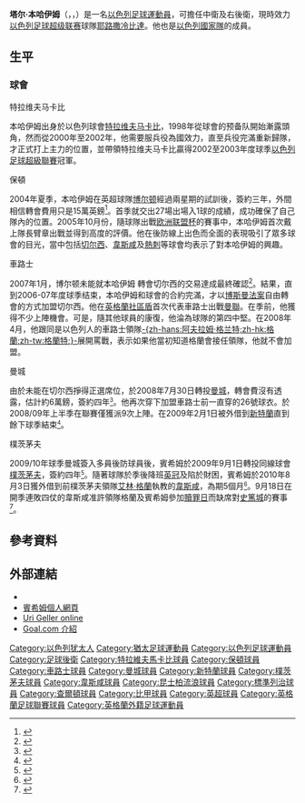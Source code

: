 {{noteTA|G1=EPL|G2=FOOTBALL
|T=zh-hans:塔尔·本哈伊姆;zh-hk:塔爾·賓希姆;zh-tw:塔爾·本哈伊姆;
|1=zh-hans:塔尔·本哈伊姆;zh-hk:塔爾·賓希姆;zh-tw:塔爾·本哈伊姆;
|2=zh-hans:本哈伊姆;zh-hk:賓希姆;zh-tw:本哈伊姆;
}}
{{football player infobox
| playername          = 塔尔·本哈伊姆<br />''Tal Ben-Haim''
| image          = Tal Ben Haim 2015 09 16.jpg
| image_size     = 
| fullname       = Tal Ben Haim
| dateofbirth         = {{birth date and age|1982|3|31}}
| cityofbirth         = [[里雄萊錫安|里雄萊錫安]]
| countryofbirth      = [[以色列|以色列]]
| height              = {{Height|m=1.85}}
| position            = [[後衛_(足球)|後衛]]
| currentclub    = [[耶路撒冷比達足球會|耶路撒冷比達]]
| clubnumber     = 26
| youthyears          = 1988－2001
| youthclubs          = [[特拉維夫馬卡比足球會|特拉維夫馬卡比]]
| years1              = 2001－2004
| clubs1              = [[特拉維夫馬卡比足球會|特拉維夫馬卡比]]
| caps1               = 85
| goals1              = 2
| years2              = 2004－2007
| clubs2              = [[博尔顿足球俱乐部|博尔顿]]
| caps2               = 88
| goals2              = 1
| years3              = 2007－2008
| clubs3              = [[切尔西足球俱乐部|切尔西]]
| caps3               = 13
| goals3              = 0
| years4              = 2008－2009
| clubs4              = [[曼城足球俱乐部|曼城]]
| caps4               = 9
| goals4              = 0
| years5              = 2009
| clubs5              = →[[桑德兰足球俱乐部|新特蘭]]
| caps5               = 5
| goals5              = 0
| years6              = 2009－2012
| clubs6              = [[朴茨茅斯足球俱乐部|樸茨茅夫]]
| caps6               = 55
| goals6              = 0
| years7              = 2010－2011
| clubs7              = →[[韋斯咸|韋斯咸]]
| caps7               = 8
| goals7              = 0
| years8              = 2013
| clubs8              = [[昆士柏流浪|昆士柏流浪]]
| caps8               = 3
| goals8              = 0
| years9             = 2013–2014
| clubs9             = [[標準列治|標準列治]]
|caps9                = 10   
|goals9                = 0
| years10             = 2014–2015    
| clubs10              = [[查尔顿竞技足球俱乐部|查爾頓]]   
|caps10                  = 37   
|goals10                  = 0
| years11        = 2015–2018 | clubs11=[[特拉維夫馬卡比足球會|特拉維夫馬卡比]]       | caps11 = 44 | goals11 = 2
| years12        = 2018–     | clubs12=[[耶路撒冷比達足球會|耶路撒冷比達]]       | caps12 = 46 | goals12 = 0
| nationalyears1 = 2001–2002 
| nationalteam1  = [[以色列21歲以下國家足球隊|以色列U21]] 
| nationalcaps1  = 6  
| nationalgoals1 = 0
| nationalyears2 = 2002–2017 | nationalteam2  = [[以色列國家足球隊|以色列]] | nationalcaps2  = 96 | nationalgoals2 = 2
| pcupdate            = 2015年4月8日 (三) 16:02 (UTC)
| ntupdate            = 2015年4月8日 (三) 16:02 (UTC)
}}

'''塔尔·本哈伊姆'''（{{lang-en|'''Tal Ben-Haim'''}}，{{lang-he|טל בן-חיים}}，{{bd|1982年|3月11日|catidx=Ben-Haim, Tal}}）是一名[[以色列|以色列]][[足球|足球]][[運動員|運動員]]，可擔任中衛及右後衛，現時效力[[以色列足球超级联赛|以色列足球超级联赛]]球隊[[耶路撒冷比達足球會|耶路撒冷比達]]。他也是[[以色列國家足球隊|以色列國家隊]]的成員。

==生平==
===球會===
;特拉维夫马卡比
本哈伊姆出身於以色列球會[[特拉維夫馬卡比足球會|特拉维夫马卡比]]，1998年從球會的预备队開始漸露頭角，然而從2000年至2002年，他需要服兵役為國效力，直至兵役完滿重新歸隊，才正式打上主力的位置，並帶領特拉维夫马卡比贏得2002至2003年度球季[[以色列足球超級聯賽|以色列足球超級聯賽]]冠軍。

;保頓
2004年夏季，本哈伊姆在英超球隊[[博尔顿足球俱乐部|博尔顿]]經過兩星期的試訓後，簽約三年，外間相信轉會費用只是15萬英鎊<ref>{{cite web|title=賓希姆 |work=ESPNsoccernet |url=http://soccernet.espn.go.com/players/profile?id=19087&cc=5739 |accessdate=2007年8月20日 |deadurl=yes |archiveurl=https://web.archive.org/web/20080119214358/http://soccernet.espn.go.com/players/profile?id=19087&cc=5739 |archivedate=2008年1月19日 }}</ref>。首季就交出27場出場入1球的成績，成功確保了自己隊內的位置。2005年10月份，隨球隊出戰[[欧洲联盟杯|欧洲联盟杯]]的賽事中，本哈伊姆首次戴上隊長臂章出戰並得到高度的評價。他在後防線上出色而全面的表現吸引了眾多球會的目光，當中包括[[切尔西足球俱乐部|切尔西]]、[[西汉姆联足球俱乐部|韋斯咸]]及[[托特纳姆热刺足球俱乐部|熱刺]]等球會均表示了對本哈伊姆的興趣。

;車路士
2007年1月，博尔顿未能就本哈伊姆
轉會切尔西的交易達成最終確認<ref>{{cite news | title=賓希姆不會加盟 | work=chelseafc.com | url=http://www.chelseafc.com/page/NewsHomePage/0,,10268~966577,00.html | accessdate=2007年8月20日 | deadurl=yes | archiveurl=https://web.archive.org/web/20071011102104/http://www.chelseafc.com/page/NewsHomePage/0,,10268~966577,00.html | archivedate=2007年10月11日 }}</ref>。結果，直到2006-07年度球季结束，本哈伊姆和球會的合約完滿，才以[[博斯曼法案|博斯曼法案]]自由轉會的方式加盟切尔西。他在[[英格蘭社區盾|英格蘭社區盾]]首次代表車路士出戰[[曼聯|曼聯]]。在季前，他獲得不少上陣機會。可是，隨其他球員的康復，他淪為球隊的第四中堅。在2008年4月，他跟同是以色列人的車路士領隊[[艾林·格蘭|-{zh-hans:阿夫拉姆·格兰特;zh-hk:格蘭;zh-tw:格蘭特;}-]]展開罵戰，表示如果他當初知道格蘭會接任領隊，他就不會加盟。

;曼城
由於未能在切尔西掙得正選席位，於2008年7月30日轉投[[曼城足球俱乐部|曼城]]，轉會費沒有透露，估計約6萬鎊，簽約四年<small><ref>{{cite news |url=http://news.bbc.co.uk/sport2/hi/football/teams/m/man_city/7533718.stm |title=曼城由車路士簽下賓希姆 |publisher=[[BBC|BBC]] Sport |date=2008-07-30 |accessdate=2009-02-02 |archive-date=2020-11-23 |archive-url=https://web.archive.org/web/20201123145500/http://news.bbc.co.uk/sport2/hi/football/teams/m/man_city/7533718.stm |dead-url=no }}{{en}}</ref></small>。他再次穿下加盟車路士前一直穿的26號球衣。於2008/09年上半季在聯賽僅獲派9次上陣。在2009年2月1日被外借到[[桑德兰足球俱乐部|新特蘭]]直到餘下球季結束<small><ref>{{cite news |url=http://news.bbc.co.uk/sport2/hi/football/teams/s/sunderland/7863898.stm |title=賓希姆轉會新特蘭 |publisher=[[BBC|BBC]] Sport |date=2009-02-01 |accessdate=2009-02-02 |archive-date=2020-09-30 |archive-url=https://web.archive.org/web/20200930153701/http://news.bbc.co.uk/sport2/hi/football/teams/s/sunderland/7863898.stm |dead-url=no }}{{en}}</ref></small>。

;樸茨茅夫
2009/10年球季曼城簽入多員後防球員後，賓希姆於2009年9月1日轉投同線球會[[朴茨茅斯足球俱乐部|樸茨茅夫]]，簽約四年<small><ref>{{cite news |language=en |url=http://news.bbc.co.uk/sport2/hi/football/teams/p/portsmouth/8230914.stm |title=Pompey confirm move for Ben Haim |publisher=[[BBC|BBC]] Sport |date=2009-09-01 |accessdate=2009-09-02 |archive-date=2020-11-22 |archive-url=https://web.archive.org/web/20201122051257/http://news.bbc.co.uk/sport2/hi/football/teams/p/portsmouth/8230914.stm |dead-url=no }}</ref></small>。隨著球隊於季後降班[[英冠|英冠]]及陷於財困，賓希姆於2010年8月3日獲外借到前樸茨茅夫領隊[[艾林·格蘭|艾林·格蘭]]執教的[[西汉姆联足球俱乐部|韋斯咸]]，為期5個月<small><ref>{{cite news |language=en |url=http://news.bbc.co.uk/sport2/hi/football/teams/w/west_ham_utd/8881226.stm |title=Portsmouth's Tal Ben Haim joins West Ham on loan deal |publisher=[[BBC|BBC]] Sport |date=2010-08-03 |accessdate=2010-08-06 |archive-date=2020-11-09 |archive-url=https://web.archive.org/web/20201109040501/http://news.bbc.co.uk/sport2/hi/football/teams/w/west_ham_utd/8881226.stm |dead-url=no }}</ref></small>。9月18日在開季連敗四仗的韋斯咸准許領隊格蘭及賓希姆參加[[贖罪日|贖罪日]]而缺席對[[斯托克城足球俱乐部|史篤城]]的賽事<ref>{{cite news |language=en |url=http://news.bbc.co.uk/sport2/hi/football/teams/w/west_ham_utd/9002873.stm |title=Absent Avram Grant backs West Ham '100%' against Stoke |publisher=[[BBC|BBC]] Sport |date=2010-09-17 |accessdate=2010-09-18 |archive-date=2021-01-17 |archive-url=https://web.archive.org/web/20210117061337/http://news.bbc.co.uk/sport2/hi/football/teams/w/west_ham_utd/9002873.stm |dead-url=no }}</ref>。

==參考資料==
{{reflist}}

==外部連結==
*{{soccerbase|id=33100|name=賓希姆}}
*[https://web.archive.org/web/20090112080559/http://www.talbenhaim.net/ 賓希姆個人網頁]
*[https://web.archive.org/web/20120306022937/http://www.uri-geller.com/articles/weekly-news/2005/nov/5.htm Uri Geller online]
*[https://web.archive.org/web/20071109065241/http://wwwr2.goal.com/en/Articolo.aspx?ContenutoId=331148 Goal.com 介紹]

{{DEFAULTSORT:Ben Haim, Tal}}
[[Category:以色列犹太人|Category:以色列犹太人]]
[[Category:猶太足球運動員|Category:猶太足球運動員]]
[[Category:以色列足球運動員|Category:以色列足球運動員]]
[[Category:足球後衛|Category:足球後衛]]
[[Category:特拉維夫馬卡比球員|Category:特拉維夫馬卡比球員]]
[[Category:保頓球員|Category:保頓球員]]
[[Category:車路士球員|Category:車路士球員]]
[[Category:曼城球員|Category:曼城球員]]
[[Category:新特蘭球員|Category:新特蘭球員]]
[[Category:樸茨茅夫球員|Category:樸茨茅夫球員]]
[[Category:韋斯咸球員|Category:韋斯咸球員]]
[[Category:昆士柏流浪球員|Category:昆士柏流浪球員]]
[[Category:標準列治球員|Category:標準列治球員]]
[[Category:查爾頓球員|Category:查爾頓球員]] 
[[Category:比甲球員|Category:比甲球員]]
[[Category:英超球員|Category:英超球員]]
[[Category:英格蘭足球聯賽球員|Category:英格蘭足球聯賽球員]]
[[Category:英格蘭外籍足球運動員|Category:英格蘭外籍足球運動員]]